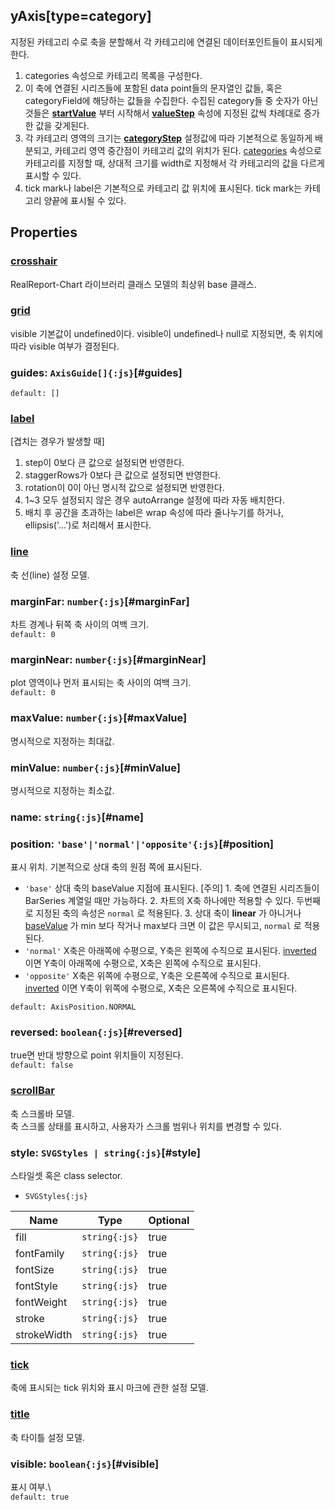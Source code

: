## yAxis[type=category]
지정된 카테고리 수로 축을 분할해서 각 카테고리에 연결된 데이터포인트들이 표시되게 한다.


1. categories 속성으로 카테고리 목록을 구성한다.
2. 이 축에 연결된 시리즈들에 포함된 data point들의 문자열인 값들, 혹은 categoryField에 해당하는 값들을 수집한다.
   수집된 category들 중 숫자가 아닌 것들은  **[startValue](#startValue)** 부터 시작해서  **[valueStep](#valueStep)**  속성에 지정된 값씩 차례대로 증가한 값을 갖게된다.
3. 각 카테고리 영역의 크기는  **[categoryStep](#categoryStep)**  설정값에 따라 기본적으로 동일하게 배분되고, 
   카테고리 영역 중간점이 카테고리 값의 위치가 된다.
    [categories](/config/config/xAxis/category#categories)  속성으로 카테고리를 지정할 때, 상대적 크기를 width로 지정해서 각 카테고리의 값을 다르게 표시할 수 있다.
4. tick mark나 label은 기본적으로 카테고리 값 위치에 표시된다.
   tick mark는 카테고리 양끝에 표시될 수 있다.
## Properties

### [crosshair](./category/crosshair)
RealReport-Chart 라이브러리 클래스 모델의 최상위 base 클래스.  

### [grid](./category/grid)
visible 기본값이 undefined이다.
visible이 undefined나 null로 지정되면, 축 위치에 따라 visible 여부가 결정된다.  

### guides: `AxisGuide[]{:js}`[#guides]
`default: []`  

### [label](./category/label)
[겹치는 경우가 발생할 때]
1. step이 0보다 큰 값으로 설정되면 반영한다.
2. staggerRows가 0보다 큰 값으로 설정되면 반영한다.
3. rotation이 0이 아닌 명시적 값으로 설정되면 반영한다.
4. 1~3 모두 설정되지 않은 경우 autoArrange 설정에 따라 자동 배치한다.
5. 배치 후 공간을 초과하는 label은 wrap 속성에 따라 줄나누기를 하거나, 
   ellipsis('...')로 처리해서 표시한다.  

### [line](./category/line)
축 선(line) 설정 모델.  

### marginFar: `number{:js}`[#marginFar]
차트 경계나 뒤쪽 축 사이의 여백 크기.  
`default: 0`  

### marginNear: `number{:js}`[#marginNear]
plot 영역이나 먼저 표시되는 축 사이의 여백 크기.  
`default: 0`  

### maxValue: `number{:js}`[#maxValue]
명시적으로 지정하는 최대값.  

### minValue: `number{:js}`[#minValue]
명시적으로 지정하는 최소값.  

### name: `string{:js}`[#name]

### position: `'base'|'normal'|'opposite'{:js}`[#position]
표시 위치.
기본적으로 상대 축의 원점 쪽에 표시된다.  
- `'base'` 상대 축의 baseValue 지점에 표시된다.      [주의]   1. 축에 연결된 시리즈들이 BarSeries 계열일 때만 가능하다.  2. 차트의 X축 하나에만 적용할 수 있다. 두번째로 지정된 축의 속성은  `normal` 로 적용된다.  3. 상대 축이 **linear** 가 아니거나  [baseValue](/config/config/xAxis#basevalue) 가 min 보다 작거나 max보다 크면 이 값은 무시되고,      `normal` 로 적용된다.
- `'normal'` X축은 아래쪽에 수평으로, Y축은 왼쪽에 수직으로 표시된다.       [inverted](/config/config#inverted) 이면 Y축이 아래쪽에 수평으로, X축은 왼쪽에 수직으로 표시된다.
- `'opposite'` X축은 위쪽에 수평으로, Y축은 오른쪽에 수직으로 표시된다.       [inverted](/config/config#inverted) 이면 Y축이 위쪽에 수평으로, X축은 오른쪽에 수직으로 표시된다.

`default: AxisPosition.NORMAL`  

### reversed: `boolean{:js}`[#reversed]
true면 반대 방향으로 point 위치들이 지정된다.  
`default: false`  

### [scrollBar](./category/scrollBar)
축 스크롤바 모델.\
축 스크롤 상태를 표시하고, 사용자가 스크롤 범위나 위치를 변경할 수 있다.  

### style: `SVGStyles | string{:js}`[#style]
스타일셋 혹은 class selector.  
- `SVGStyles{:js}` 

| Name | Type | Optional |  
| ----- | ----- | ----- |  
| fill | `string{:js}` | true |  
| fontFamily | `string{:js}` | true |  
| fontSize | `string{:js}` | true |  
| fontStyle | `string{:js}` | true |  
| fontWeight | `string{:js}` | true |  
| stroke | `string{:js}` | true |  
| strokeWidth | `string{:js}` | true |
### [tick](./category/tick)
축에 표시되는 tick 위치와 표시 마크에 관한 설정 모델.  

### [title](./category/title)
축 타이틀 설정 모델.  

### visible: `boolean{:js}`[#visible]
표시 여부.\  
`default: true`  

